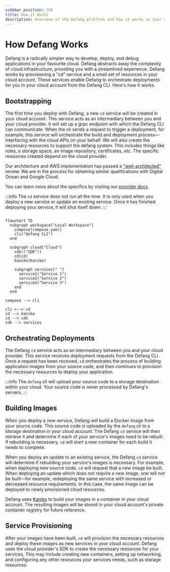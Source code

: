 ```yaml
---
sidebar_position: 250
title: How it Works
description: Overview of the Defang platform and how it works in your cloud
---
```


# How Defang Works

Defang is a radically simpler way to develop, deploy, and debug applications in your favourite cloud. Defang abstracts away the complexity of cloud infrastructure, providing you with a streamlined experience. Defang works by provisioning a "cd" service and a small set of resources in your cloud account. These services enable Defang to orchestrate deployments for you in your cloud account from the Defang CLI. Here's how it works.

## Bootstrapping

The first time you deploy with Defang, a new `cd` service will be created in your cloud account. This service acts as an intermediary between you and your cloud provider. It will set up a grpc endpoint with which the Defang CLI can communicate. When the cli sends a request to trigger a deployment, for example, this service will orchestrate the build and deployment process—interfacing with the cloud APIs on your behalf. We will also create the necessary resources to support the defang system. This includes things like roles, a storage space, an image repository, certificates, etc. The specific resources created depend on the cloud provider.

Our architecture and AWS implementation has passed a ["well-architected"](https://docs.aws.amazon.com/wellarchitected/latest/framework/welcome.html) review. We are in the process for obtaining similar qualifications with Digital Ocean and Google Cloud.

You can learn more about the specifics by visiting our [provider docs](/docs/category/providers).

:::info
The `cd` service does not run all the time. It is only used when you deploy a new service or update an existing service. Once it has finished deploying your service, it will shut itself down.
:::

```mermaid

flowchart TD
  subgraph workspace["Local Workspace"]
    compose[compose.yaml]
    cli("Defang CLI")
  end

  subgraph cloud["Cloud"]
    sdk(("SDK"))
    cd(cd)
    kaniko(Kaniko)

    subgraph services[" "]
      service1("Service 1")
      service2("Service 2")
      service3("Service 3")
    end
  end

compose --> cli

cli <--> cd
cd --> kaniko
cd --> sdk
sdk --> services

```

## Orchestrating Deployments

The Defang `cd` service acts as an intermediary between you and your cloud provider. This service receives deployment requests from the Defang CLI. Once a request has been received, `cd` orchestrates the process of building application images from your source code, and then continues to provision the necessary resources to deploy your application.

:::info
The `defang` cli will upload your source code to a storage destination within your cloud. Your source code is never processed by Defang's servers.
:::

## Building Images

When you deploy a new service, Defang will build a Docker image from your source code. This source code is uploaded by the `defang` cli to a storage destination in your cloud account. The Defang `cd` service will then retrieve it and determine if each of your service's images need to be rebuilt. If rebuilding is necessary, `cd` will start a new container for each build it needs to complete.

When you deploy an update to an existing service, the Defang `cd` service will determine if rebuilding your service's images is necessary. For example, when deploying new source code, `cd` will request that a new image be built. When deploying an update which does not require a new image, one will not be built—for example, redeploying the same service with increased or decreased resource requirements. In this case, the same image can be deployed to newly provisioned cloud resources.

Defang uses [Kaniko](https://github.com/GoogleContainerTools/kaniko) to build your images in a container in your cloud account. The resulting images will be stored in your cloud account's private container registry for future reference.


## Service Provisioning

After your images have been built, `cd` will provision the necessary resources and deploy these images as new services in your cloud account. Defang uses the cloud provider's SDK to create the necessary resources for your services. This may include creating new containers, setting up networking, and configuring any other resources your services needs, such as storage resources.
